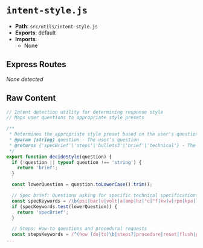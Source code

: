 # `intent-style.js`

- **Path**: `src/utils/intent-style.js`
- **Exports**: default
- **Imports**:
  - None

## Express Routes
_None detected_

## Raw Content

```js
// Intent detection utility for determining response style
// Maps user questions to appropriate style presets

/**
 * Determines the appropriate style preset based on the user's question
 * @param {string} question - The user's question
 * @returns {'specBrief'|'steps'|'bullets3'|'brief'|'technical'} - The style preset to use
 */
export function decideStyle(question) {
  if (!question || typeof question !== 'string') {
    return 'brief';
  }

  const lowerQuestion = question.toLowerCase().trim();

  // Spec brief: Questions asking for specific technical specifications
  const specKeywords = /\b(psi|bar|v|volt|a|amp|hz|°c|°f|kw|w|rpm|kpa|l\/h|l\/min|gph|gpm|nm|pressure|voltage|amperage|wattage|capacity|size|dimensions|weight|temperature|speed|flow|rate|specifications?|specs?)\b/;
  if (specKeywords.test(lowerQuestion)) {
    return 'specBrief';
  }

  // Steps: How-to questions and procedural requests
  const stepsKeywords = /^(how (do|to)\b|steps?|procedure|reset|flush|prime|bleed|re
...
```
